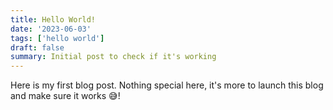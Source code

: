 ```yaml
---
title: Hello World!
date: '2023-06-03'
tags: ['hello world']
draft: false
summary: Initial post to check if it's working
---
```


Here is my first blog post.
Nothing special here, it's more to launch this blog and make sure it works 😅!
